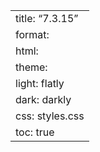 ---
title: "7.3.15"
format:
    html:
        theme:
            light: flatly
            dark: darkly
        css: styles.css
        toc: true
---